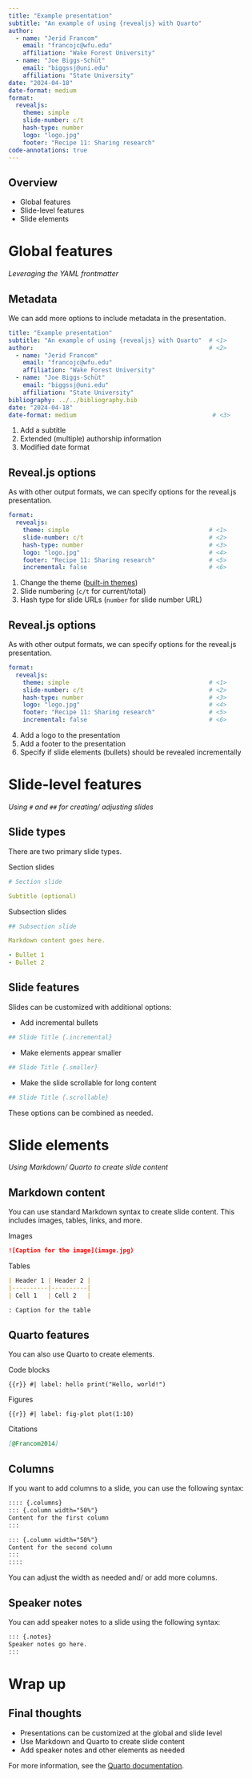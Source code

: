 ```yaml
---
title: "Example presentation"
subtitle: "An example of using {revealjs} with Quarto"
author:
  - name: "Jerid Francom"
    email: "francojc@wfu.edu"
    affiliation: "Wake Forest University"
  - name: "Joe Biggs-Schüt"
    email: "biggssj@uni.edu"
    affiliation: "State University"
date: "2024-04-18"
date-format: medium
format:
  revealjs:
    theme: simple
    slide-number: c/t
    hash-type: number
    logo: "logo.jpg"
    footer: "Recipe 11: Sharing research"
code-annotations: true
---
```


## Overview

- Global features
- Slide-level features
- Slide elements

# Global features

*Leveraging the YAML frontmatter*

## Metadata

We can add more options to include metadata in the presentation.

```yaml
title: "Example presentation"
subtitle: "An example of using {revealjs} with Quarto"  # <1>
author:                                                 # <2>
  - name: "Jerid Francom"
    email: "francojc@wfu.edu"
    affiliation: "Wake Forest University"
  - name: "Joe Biggs-Schüt"
    email: "biggssj@uni.edu"
    affiliation: "State University"
bibliography: ../../bibliography.bib
date: "2024-04-18"
date-format: medium                                      # <3>
```
1. Add a subtitle
2. Extended (multiple) authorship information
3. Modified date format

## Reveal.js options

As with other output formats, we can specify options for the reveal.js presentation.

```yaml
format:
  revealjs:
    theme: simple                                       # <1>
    slide-number: c/t                                   # <2>
    hash-type: number                                   # <3>
    logo: "logo.jpg"                                    # <4>
    footer: "Recipe 11: Sharing research"               # <5>
    incremental: false                                  # <6>
```
1. Change the theme ([built-in themes](https://quarto.org/docs/presentations/revealjs/themes.html))
2. Slide numbering (`c/t` for current/total)
3. Hash type for slide URLs (`number` for slide number URL)

## Reveal.js options

As with other output formats, we can specify options for the reveal.js presentation.

```yaml
format:
  revealjs:
    theme: simple                                       # <1>
    slide-number: c/t                                   # <2>
    hash-type: number                                   # <3>
    logo: "logo.jpg"                                    # <4>
    footer: "Recipe 11: Sharing research"               # <5>
    incremental: false                                  # <6>
```
4. Add a logo to the presentation
5. Add a footer to the presentation
6. Specify if slide elements (bullets) should be revealed incrementally

# Slide-level features
*Using `#` and `##` for creating/ adjusting slides*

## Slide types

There are two primary slide types.

Section slides

```yaml
# Section slide

Subtitle (optional)
```

Subsection slides

```yaml
## Subsection slide

Markdown content goes here.

- Bullet 1
- Bullet 2
```

## Slide features

Slides can be customized with additional options:

- Add incremental bullets

```yaml
## Slide Title {.incremental}
```

- Make elements appear smaller

```yaml
## Slide Title {.smaller}
```

- Make the slide scrollable for long content

```yaml
## Slide Title {.scrollable}
```

These options can be combined as needed.

# Slide elements

*Using Markdown/ Quarto to create slide content*

## Markdown content

You can use standard Markdown syntax to create slide content. This includes images, tables, links, and more.

Images

```markdown
![Caption for the image](image.jpg)
```

Tables

```markdown
| Header 1 | Header 2 |
|----------|----------|
| Cell 1   | Cell 2   |

: Caption for the table
```

## Quarto features

You can also use Quarto to create elements.

Code blocks

```{{r}}
#| label: hello
print("Hello, world!")
```

Figures

```{{r}}
#| label: fig-plot
plot(1:10)
```

Citations

```markdown
[@Francom2014]
```

## Columns

If you want to add columns to a slide, you can use the following syntax:

```markdown
:::: {.columns}
::: {.column width="50%"}
Content for the first column
:::

::: {.column width="50%"}
Content for the second column
:::
::::
```

You can adjust the width as needed and/ or add more columns.

## Speaker notes

You can add speaker notes to a slide using the following syntax:

```markdown
::: {.notes}
Speaker notes go here.
:::
```

# Wrap up

## Final thoughts

- Presentations can be customized at the global and slide level
- Use Markdown and Quarto to create slide content
- Add speaker notes and other elements as needed

::: {.aside}
For more information, see the [Quarto documentation](https://quarto.org/docs/presentations/revealjs.html).
:::

